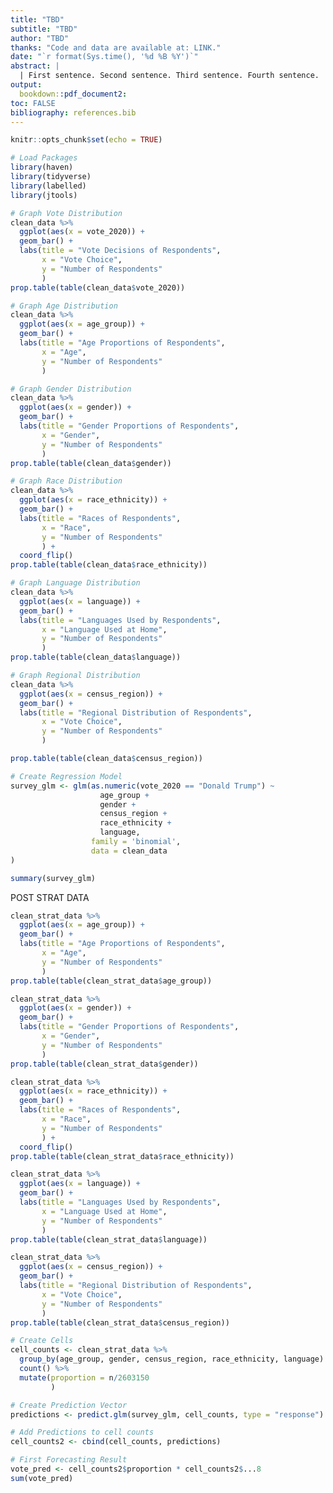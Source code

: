 ```yaml
---
title: "TBD"
subtitle: "TBD"
author: "TBD"
thanks: "Code and data are available at: LINK."
date: "`r format(Sys.time(), '%d %B %Y')`"
abstract: |
  | First sentence. Second sentence. Third sentence. Fourth sentence. 
output:
  bookdown::pdf_document2:
toc: FALSE
bibliography: references.bib
---
```


```r
knitr::opts_chunk$set(echo = TRUE)
```

```r
# Load Packages
library(haven)
library(tidyverse)
library(labelled)
library(jtools)
```


```r
# Graph Vote Distribution
clean_data %>% 
  ggplot(aes(x = vote_2020)) + 
  geom_bar() + 
  labs(title = "Vote Decisions of Respondents", 
       x = "Vote Choice",
       y = "Number of Respondents"
       )
prop.table(table(clean_data$vote_2020))
```



```r
# Graph Age Distribution
clean_data %>% 
  ggplot(aes(x = age_group)) + 
  geom_bar() +
  labs(title = "Age Proportions of Respondents", 
       x = "Age",
       y = "Number of Respondents"
       )
```


```r
# Graph Gender Distribution
clean_data %>% 
  ggplot(aes(x = gender)) + 
  geom_bar() + 
  labs(title = "Gender Proportions of Respondents", 
       x = "Gender",
       y = "Number of Respondents"
       )
prop.table(table(clean_data$gender))
```


```r
# Graph Race Distribution
clean_data %>% 
  ggplot(aes(x = race_ethnicity)) + 
  geom_bar() + 
  labs(title = "Races of Respondents", 
       x = "Race",
       y = "Number of Respondents"
       ) + 
  coord_flip()
prop.table(table(clean_data$race_ethnicity))
```



```r
# Graph Language Distribution
clean_data %>% 
  ggplot(aes(x = language)) + 
  geom_bar() + 
  labs(title = "Languages Used by Respondents", 
       x = "Language Used at Home",
       y = "Number of Respondents"
       )
prop.table(table(clean_data$language))

```


```r
# Graph Regional Distribution
clean_data %>% 
  ggplot(aes(x = census_region)) + 
  geom_bar() + 
  labs(title = "Regional Distribution of Respondents", 
       x = "Vote Choice",
       y = "Number of Respondents"
       )

prop.table(table(clean_data$census_region))
```


```r
# Create Regression Model
survey_glm <- glm(as.numeric(vote_2020 == "Donald Trump") ~ 
                    age_group + 
                    gender +
                    census_region + 
                    race_ethnicity + 
                    language,
                  family = 'binomial',
                  data = clean_data
)

summary(survey_glm)
```


POST STRAT DATA

```r
clean_strat_data %>% 
  ggplot(aes(x = age_group)) + 
  geom_bar() +
  labs(title = "Age Proportions of Respondents", 
       x = "Age",
       y = "Number of Respondents"
       )
prop.table(table(clean_strat_data$age_group))
```



```r
clean_strat_data %>% 
  ggplot(aes(x = gender)) + 
  geom_bar() + 
  labs(title = "Gender Proportions of Respondents", 
       x = "Gender",
       y = "Number of Respondents"
       )
prop.table(table(clean_strat_data$gender))
```


```r
clean_strat_data %>% 
  ggplot(aes(x = race_ethnicity)) + 
  geom_bar() + 
  labs(title = "Races of Respondents", 
       x = "Race",
       y = "Number of Respondents"
       ) + 
  coord_flip()
prop.table(table(clean_strat_data$race_ethnicity))
```


```r
clean_strat_data %>% 
  ggplot(aes(x = language)) + 
  geom_bar() + 
  labs(title = "Languages Used by Respondents", 
       x = "Language Used at Home",
       y = "Number of Respondents"
       )
prop.table(table(clean_strat_data$language))

```



```r
clean_strat_data %>% 
  ggplot(aes(x = census_region)) + 
  geom_bar() + 
  labs(title = "Regional Distribution of Respondents", 
       x = "Vote Choice",
       y = "Number of Respondents"
       )
prop.table(table(clean_strat_data$census_region))
```


```r
# Create Cells
cell_counts <- clean_strat_data %>% 
  group_by(age_group, gender, census_region, race_ethnicity, language) %>%
  count() %>%
  mutate(proportion = n/2603150
         )

```

```r
# Create Prediction Vector
predictions <- predict.glm(survey_glm, cell_counts, type = "response")
```

```r
# Add Predictions to cell counts
cell_counts2 <- cbind(cell_counts, predictions)
```

```r
# First Forecasting Result
vote_pred <- cell_counts2$proportion * cell_counts2$...8
sum(vote_pred)
```
